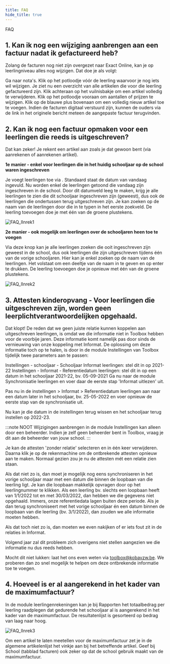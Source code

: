 ```yaml
---
title: FAQ 
hide_title: true
---
```

<ImageTitle img="leerlingenrekeningen.png">FAQ</ImageTitle>

## 1. Kan ik nog een wijziging aanbrengen aan een factuur nadat ik gefactureerd heb?

Zolang de facturen nog niet zijn overgezet naar Exact Online, kan je op leerlingniveau alles nog wijzigen.  Dat doe je als volgt:

Ga naar nota's.
Klik op het potloodje vóór de leerling waarvoor je nog iets wil wijzigen.
Je ziet nu een overzicht van alle artikelen die voor die leerling gefactureerd zijn.
Klik achteraan op het vuilnisbakje om een artikel volledig te verwijderen.
Klik op het potloodje vooraan om aantallen of prijzen te wijzigen.
Klik op de blauwe plus bovenaan om een volledig nieuw artikel toe te voegen.
Indien de facturen digitaal verstuurd zijn, kunnen de ouders via de link in het originele bericht meteen de aangepaste factuur terugvinden.

## 2. Kan ik nog een factuur opmaken voor een leerlingen die reeds is uitgeschreven?
 
Dat kan zeker! Je rekent een artikel aan zoals je dat gewoon bent (via aanrekenen of aanrekenen artikel).

**1e manier - enkel voor leerlingen die in het huidig schooljaar op de school waren ingeschreven**

Je voegt leerlingen toe via  . Standaard staat de datum van vandaag ingevuld. Nu worden enkel de leerlingen getoond die vandaag zijn ingeschreven in de school. Door dit datumveld leeg te maken, krijg je alle leerlingen te zien die dit schooljaar ingeschreven zijn (geweest), dus ook de leerlingen die ondertussen terug uitgeschreven zijn. Je kan zoeken op de naam van de leerlingen door die in te typen in het eerste zoekveld.  De leerling toevoegen doe je met één van de groene plustekens. 

![FAQ_llnrek1](./FAQ_llnrek1.png)

**2e manier - ook mogelijk om leerlingen over de schooljaren heen toe te voegen**

Via deze knop  kan je alle leerlingen zoeken die ooit ingeschreven zijn geweest in de school, dus ook leerlingen die zijn uitgeschreven tijdens één van de vorige schooljaren. Hier kan je enkel zoeken op de naam van de leerlingen. Het volstaat om een deeltje van de naam in te geven en op enter te drukken. De leerling toevoegen doe je opnieuw met één van de groene plustekens. 

![FAQ_llnrek2](./FAQ_llnrek2.png)

## 3. Attesten kinderopvang - Voor leerlingen die uitgeschreven zijn, worden geen leerplichtverantwoordelijken opgehaald.  

Dat klopt! De reden dat we geen juiste relatie kunnen koppelen aan uitgeschreven leerlingen, is omdat we die informatie niet in Toolbox hebben voor de voorbije jaren. Deze informatie komt namelijk pas door sinds de vernieuwing van onze koppeling met Informat. De oplossing om deze informatie toch op te halen, is door in de module Instellingen van Toolbox tijdelijk twee parameters aan te passen:

Instellingen - schooljaar - Schooljaar Informat leerlingen: stel dit in op 2021-22
Instellingen - Informat - Referentiedatum leerlingen: stel dit in op een datum in het schooljaar 2021-22, bv. 05-09-2021
Ga nu naar de module Synchronisatie leerlingen en voer daar de eerste stap 'Informat uitlezen' uit.

Pas nu in de instellingen > Informat > Referentiedatum leerlingen aan naar een datum later in het schooljaar, bv. 25-05-2022 en voer opnieuw de eerste stap van de synchronisatie uit.

Nu kan je die datum in de instellingen terug wissen en het schooljaar terug instellen op 2022-23.

:::note NOOT
Wijzigingen aanbrengen in de module Instellingen kan alleen door een beheerder. Indien je zelf geen beheerder bent in Toolbox, vraag je dit aan de beheerder van jouw school. 
:::

Je kan de attesten 'zonder relatie' selecteren en in één keer verwijderen. Daarna klik je op de rekenmachine om de ontbrekende attesten opnieuw aan te maken. Normaal gezien zou je nu de attesten mét een relatie zien staan.

Als dat niet zo is, dan moet je mogelijk nog eens synchroniseren in het vorige schooljaar maar met een datum die binnen de loopbaan van die leerling ligt. Je kan die loopbaan makkelijk opvragen door op het leerlingnummer te klikken. Als een leerling bv. slechts een loopbaan heeft van 1/1/2022 tot en met 30/03/2022, dan hebben we die gegevens niet opgehaald. Immers, onze referentiedata lagen buiten deze periode. Als je dan terug synchroniseert met het vorige schooljaar én een datum binnen de loopbaan van die leerling (bv. 3/1/2022), dan zouden we alle informatie moeten hebben.

Als dat toch niet zo is, dan moeten we even nakijken of er iets fout zit in de relaties in Informat.

Volgend jaar zal dit probleem zich overigens niet stellen aangezien we die informatie nu dus reeds hebben.

Mocht dit niet lukken: laat het ons even weten via toolbox@kobavzw.be. We proberen dan zo snel mogelijk te helpen om deze ontbrekende informatie toe te voegen.

## 4. Hoeveel is er al aangerekend in het kader van de maximumfactuur?

In de module leerlingenrekeningen kan je bij Rapporten het totaalbedrag per leerling raadplegen dat gedurende het schooljaar al is aangerekend in het kader van de maximumfactuur. De resultatenlijst is gesorteerd op bedrag van laag naar hoog. 

![FAQ_llnrek3](./FAQ_llnrek3.png)

Om een artikel te laten meetellen voor de maximumfactuur zet je in de algemene artikelenlijst het vinkje aan bij het betreffende artikel. 
Geef bij School (tabblad facturen) ook zeker op dat de school gebruik maakt van de maximumfactuur.  